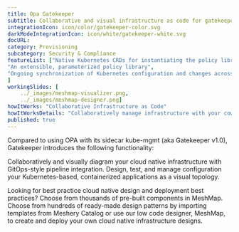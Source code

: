```yaml
---
title: Opa Gatekeeper  
subtitle: Collaborative and visual infrastructure as code for gatekeeper
integrationIcon: icon/color/gatekeeper-color.svg
darkModeIntegrationIcon: icon/white/gatekeeper-white.svg
docURL: 
category: Provisioning
subcategory: Security & Compliance
featureList: ["Native Kubernetes CRDs for instantiating the policy library (aka constraints)",
"An extensible, parameterized policy library",
"Ongoing synchronization of Kubernetes configuration and changes across any number of clusters."
]
workingSlides: [
    ../_images/meshmap-visualizer.png,
    ../_images/meshmap-designer.png]
howItWorks: "Collaborative Infrastructure as Code"
howItWorksDetails: "Collaboratively manage infrastructure with your coworkers synchronously sharing the same designs."
published: true
---
```

<p>
    Compared to using OPA with its sidecar kube-mgmt (aka Gatekeeper v1.0), Gatekeeper introduces the following functionality:
</p>
<p>
    Collaboratively and visually diagram your cloud native infrastructure with GitOps-style pipeline integration. Design, test, and manage configuration your Kubernetes-based, containerized applications as a visual topology.
</p>
<p>
    Looking for best practice cloud native design and deployment best practices? Choose from thousands of pre-built components in MeshMap. Choose from hundreds of ready-made design patterns by importing templates from Meshery Catalog or use our low code designer, MeshMap, to create and deploy your own cloud native infrastructure designs.
</p>